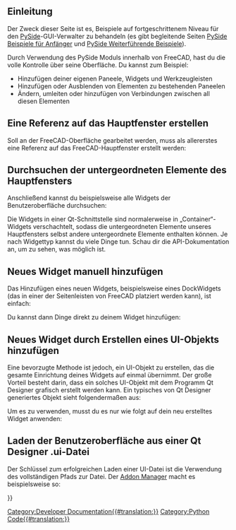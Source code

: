 <languages/>

{{TOCright}}

<span id="Introduction"></span>
==Einleitung==

Der Zweck dieser Seite ist es, Beispiele auf fortgeschrittenem Niveau für den [[PySide/de|PySide]]-GUI-Verwalter zu behandeln (es gibt begleitende Seiten [[PySide_Beginner_Examples/de|PySide Beispiele für Anfänger]] und [[PySide_Intermediate_Examples/de|PySide Weiterführende Beispiele]]).

Durch Verwendung des PySide Moduls innerhalb von FreeCAD, hast du die volle Kontrolle über seine Oberfläche. Du kannst zum Beispiel:
* Hinzufügen deiner eigenen Paneele, Widgets und Werkzeugleisten 
* Hinzufügen oder Ausblenden von Elementen zu bestehenden Paneelen
* Ändern, umleiten oder hinzufügen von Verbindungen zwischen all diesen Elementen

<span id="Create_Reference_to_the_Main_Window"></span>
==Eine Referenz auf das Hauptfenster erstellen==

Soll an der FreeCAD-Oberfläche gearbeitet werden, muss als allererstes eine Referenz auf das FreeCAD-Hauptfenster erstellt werden:

{{Code|code=
import sys
from PySide import QtGui ,QtCore 
app = QtGui.qApp
mw = FreeCADGui.getMainWindow()
}}

<span id="Browse_the_Children_of_the_Main_Window"></span>
==Durchsuchen der untergeordneten Elemente des Hauptfensters==

Anschließend kannst du beispielsweise alle Widgets der Benutzeroberfläche durchsuchen:

{{Code|code=
for child in mw.children():
   print('widget name = ', child.objectName(), ', widget type = ', child)
}}

Die Widgets in einer Qt-Schnittstelle sind normalerweise in „Container“-Widgets verschachtelt, sodass die untergeordneten Elemente unseres Hauptfensters selbst andere untergeordnete Elemente enthalten können. Je nach Widgettyp kannst du viele Dinge tun. Schau dir die API-Dokumentation an, um zu sehen, was möglich ist.

<span id="Add_New_Widget_Manually"></span>
==Neues Widget manuell hinzufügen==

Das Hinzufügen eines neuen Widgets, beispielsweise eines DockWidgets (das in einer der Seitenleisten von FreeCAD platziert werden kann), ist einfach:

{{Code|code=
myWidget = QtGui.QDockWidget()
mw.addDockWidget(QtCore.Qt.RightDockWidgetArea,myWidget)
}}

Du kannst dann Dinge direkt zu deinem Widget hinzufügen:

{{Code|code=
myWidget.setObjectName("my Nice New Widget")
myWidget.resize(QtCore.QSize(300,100)) # sets size of the widget
label = QtGui.QLabel("Hello World", myWidget) # creates a label
label.setGeometry(QtCore.QRect(2,50,200,24))  # sets its size
label.setObjectName("myLabel") # sets its name, so it can be found by name
}}

<span id="Add_New_Widget_by_Creating_UI_Object"></span>
==Neues Widget durch Erstellen eines UI-Objekts hinzufügen==

Eine bevorzugte Methode ist jedoch, ein UI-Objekt zu erstellen, das die gesamte Einrichtung deines Widgets auf einmal übernimmt. Der große Vorteil besteht darin, dass ein solches UI-Objekt mit dem Programm Qt Designer grafisch erstellt werden kann. Ein typisches von Qt Designer generiertes Objekt sieht folgendermaßen aus:

{{Code|code=
class myWidget_Ui(object):
  def setupUi(self, myWidget):
    myWidget.setObjectName("my Nice New Widget")
    myWidget.resize(QtCore.QSize(300,100).expandedTo(myWidget.minimumSizeHint())) # sets size of the widget

    self.label = QtGui.QLabel(myWidget) # creates a label
    self.label.setGeometry(QtCore.QRect(50,50,200,24)) # sets its size
    self.label.setObjectName("label") # sets its name, so it can be found by name

  def retranslateUi(self, draftToolbar): # built-in QT function that manages translations of widgets
    myWidget.setWindowTitle(QtGui.QApplication.translate("myWidget", "My Widget", None, QtGui.QApplication.UnicodeUTF8))
    self.label.setText(QtGui.QApplication.translate("myWidget", "Welcome to my new widget!", None, QtGui.QApplication.UnicodeUTF8))
}}

Um es zu verwenden, musst du es nur wie folgt auf dein neu erstelltes Widget anwenden:

{{Code|code=
app = QtGui.qApp
FCmw = app.activeWindow()
myNewFreeCADWidget = QtGui.QDockWidget() # create a new dckwidget
myNewFreeCADWidget.ui = myWidget_Ui() # load the Ui script
myNewFreeCADWidget.ui.setupUi(myNewFreeCADWidget) # setup the ui
FCmw.addDockWidget(QtCore.Qt.RightDockWidgetArea,myNewFreeCADWidget) # add the widget to the main window
}}

<span id="Loading_the_UI_from_a_Qt_Designer_.ui_File"></span>
==Laden der Benutzeroberfläche aus einer Qt Designer .ui-Datei==

Der Schlüssel zum erfolgreichen Laden einer UI-Datei ist die Verwendung des vollständigen Pfads zur Datei. Der [[Std_AddonMgr/de|Addon Manager]] macht es beispielsweise so:

{{Code|code=
self.dialog = FreeCADGui.PySideUic.loadUi(os.path.join(os.path.dirname(__file__), "AddonManager.ui"))
}}


{{Powerdocnavi{{#translation:}}}}
[[Category:Developer Documentation{{#translation:}}]]
[[Category:Python Code{{#translation:}}]]
{{clear}}